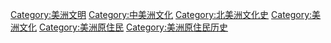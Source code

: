 {{Commons cat|Mesoamerican cultures}}
[[Category:美洲文明|Category:美洲文明]]
[[Category:中美洲文化|Category:中美洲文化]]
[[Category:北美洲文化史|Category:北美洲文化史]]
[[Category:美洲文化|Category:美洲文化]]
[[Category:美洲原住民|Category:美洲原住民]]
[[Category:美洲原住民历史|Category:美洲原住民历史]]